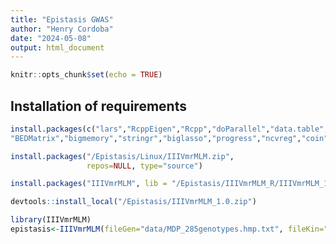 ---
title: "Epistasis GWAS"
author: "Henry Cordoba"
date: "2024-05-08"
output: html_document
---

```{r setup, include=FALSE}
knitr::opts_chunk$set(echo = TRUE)
```

## Installation of requirements

```{r}

install.packages(c("lars","RcppEigen","Rcpp","doParallel","data.table","MASS","openxlsx",
"BEDMatrix","bigmemory","stringr","biglasso","progress","ncvreg","coin","sampling","sbl")) 

install.packages("/Epistasis/Linux/IIIVmrMLM.zip",
                 repos=NULL, type="source")

install.packages("IIIVmrMLM", lib = "/Epistasis/IIIVmrMLM_R/IIIVmrMLM_1.0.zip")

devtools::install_local("/Epistasis/IIIVmrMLM_1.0.zip")

library(IIIVmrMLM)
epistasis<-IIIVmrMLM(fileGen="data/MDP_285genotypes.hmp.txt", fileKin="data/GAPIT.Genotype.Kin_EMMA_forQQI.csv", filePS="data/PCA_SNPFiltered.txt", filePhe="data/Phenotype_allCombinedforQQI.txt", method="Epistasis")


```

